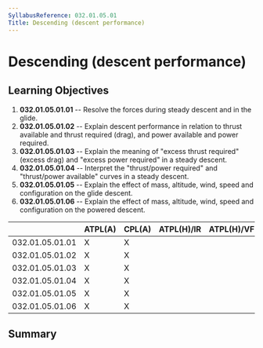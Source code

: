 ```yaml
---
SyllabusReference: 032.01.05.01
Title: Descending (descent performance)
---
```


# Descending (descent performance)

## Learning Objectives

1.  **032.01.05.01.01** -- Resolve the forces during steady descent and in the
    glide.
2.  **032.01.05.01.02** -- Explain descent performance in relation to thrust
    available and thrust required (drag), and power available and power required.
3.  **032.01.05.01.03** -- Explain the meaning of "excess thrust required"
    (excess drag) and "excess power required" in a steady descent.
4.  **032.01.05.01.04** -- Interpret the "thrust/power required" and
    "thrust/power available" curves in a steady descent.
5.  **032.01.05.01.05** -- Explain the effect of mass, altitude, wind, speed and
    configuration on the glide descent.
6.  **032.01.05.01.06** -- Explain the effect of mass, altitude, wind, speed and
    configuration on the powered descent.

|                 | ATPL(A) | CPL(A) | ATPL(H)/IR | ATPL(H)/VFR | CPL(H) | IR  | CBIR(A) |
| --------------- | ------- | ------ | ---------- | ----------- | ------ | --- | ------- |
| 032.01.05.01.01 | X       | X      |            |             |        |     |         |
| 032.01.05.01.02 | X       | X      |            |             |        |     |         |
| 032.01.05.01.03 | X       | X      |            |             |        |     |         |
| 032.01.05.01.04 | X       | X      |            |             |        |     |         |
| 032.01.05.01.05 | X       | X      |            |             |        |     |         |
| 032.01.05.01.06 | X       | X      |            |             |        |     |         |

## Summary
